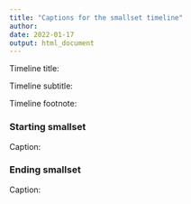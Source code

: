 ```yaml
---
title: "Captions for the smallset timeline"
author: 
date: 2022-01-17
output: html_document
---
```


Timeline title: 

Timeline subtitle: 

Timeline footnote: 

### Starting smallset

Caption: 

### Ending smallset

Caption: 
